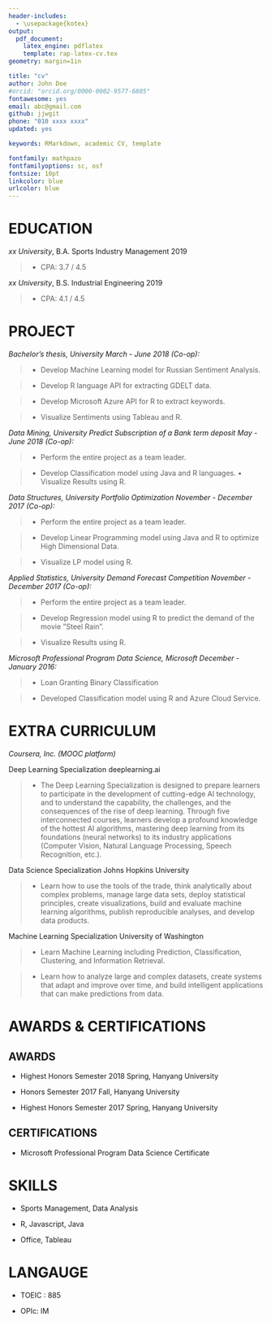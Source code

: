```yaml
---
header-includes:
  - \usepackage{kotex}
output: 
  pdf_document:
    latex_engine: pdflatex
    template: rap-latex-cv.tex
geometry: margin=1in

title: "cv"
author: John Doe
#orcid: "orcid.org/0000-0002-9577-6885"
fontawesome: yes
email: abc@gmail.com
github: jjwgit
phone: "010 xxxx xxxx"
updated: yes

keywords: RMarkdown, academic CV, template

fontfamily: mathpazo
fontfamilyoptions: sc, osf
fontsize: 10pt
linkcolor: blue
urlcolor: blue
---
```


# EDUCATION

*xx University*, B.A. Sports Industry Management \hfill 2019

  > * CPA: 3.7 / 4.5
  
*xx University*, B.S. Industrial Engineering \hfill 2019

  > * CPA: 4.1 / 4.5

# PROJECT

*Bachelor’s thesis,  University \hfill March - June 2018 (Co-op):*

  > * Develop Machine Learning model for Russian Sentiment Analysis.
  
  > * Develop R language API for extracting GDELT data.
  
  > * Develop Microsoft Azure API for R to extract keywords.
  
  > * Visualize Sentiments using Tableau and R.

*Data Mining,  University Predict Subscription of a Bank term deposit \hfill May - June 2018 (Co-op):*

  > * Perform the entire project as a team leader.
  
  > * Develop Classification model using Java and R languages. • Visualize Results using R.
  
*Data Structures,  University Portfolio Optimization \hfill November - December 2017 (Co-op):*

> * Perform the entire project as a team leader.

> * Develop Linear Programming model using Java and R to optimize High Dimensional Data.

> * Visualize LP model using R.


*Applied Statistics,  University Demand Forecast Competition \hfill November - December 2017 (Co-op):*

> * Perform the entire project as a team leader.

> * Develop Regression model using R to predict the demand of the movie ”Steel Rain”.

> * Visualize Results using R.

*Microsoft Professional Program Data Science, Microsoft \hfill December - January 2016:*

> * Loan Granting Binary Classification

> * Developed Classification model using R and Azure Cloud Service.

# EXTRA CURRICULUM

*Coursera, Inc. (MOOC platform)*

Deep Learning Specialization \hfill deeplearning.ai

  > * The Deep Learning Specialization is designed to prepare learners to participate in the development of cutting-edge AI technology, and to understand the capability, the challenges, and the consequences of the rise of deep learning. Through five interconnected courses, learners develop a profound knowledge of the hottest AI algorithms, mastering deep learning from its foundations (neural networks) to its industry applications (Computer Vision, Natural Language Processing, Speech Recognition, etc.).
  
Data Science Specialization \hfill Johns Hopkins University

  > * Learn how to use the tools of the trade, think analytically about complex problems, manage large data sets, deploy statistical principles, create visualizations, build and evaluate machine learning algorithms,
publish reproducible analyses, and develop data products.


Machine Learning Specialization \hfill University of Washington

> * Learn Machine Learning including Prediction, Classification, Clustering, and Information Retrieval.

> * Learn how to analyze large and complex datasets, create systems that adapt and improve over time,
and build intelligent applications that can make predictions from data.


# AWARDS & CERTIFICATIONS

## AWARDS

* Highest Honors Semester 2018 Spring, Hanyang University

* Honors Semester 2017 Fall, Hanyang University

* Highest Honors Semester 2017 Spring, Hanyang University

## CERTIFICATIONS

* Microsoft Professional Program Data Science Certificate

# SKILLS

* Sports Management, Data Analysis

* R, Javascript, Java

* Office, Tableau

# LANGAUGE

* TOEIC : 885

* OPIc: IM

